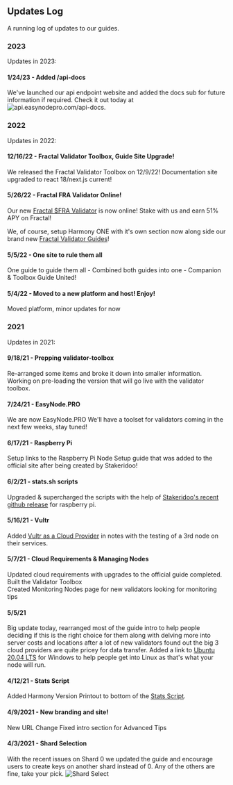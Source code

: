 ## Updates Log
A running log of updates to our guides.

### 2023
Updates in 2023:  
#### 1/24/23 - Added /api-docs
We've launched our api endpoint website and added the docs sub for future information if required. Check it out today at ![api.easynodepro.com/api-docs](https://api.easynodepro.com/api-docs).

### 2022
Updates in 2022:
#### 12/16/22 - Fractal Validator Toolbox, Guide Site Upgrade!
We released the Fractal Validator Toolbox on 12/9/22! Documentation site upgraded to react 18/next.js current!

#### 5/26/22 - Fractal FRA Validator Online!
Our new [Fractal $FRA Validator](https://bit.ly/easynodefra) is now online! Stake with us and earn 51% APY on Fractal!

We, of course, setup Harmony ONE with it's own section now along side our brand new [Fractal Validator Guides](/fractal)!

#### 5/5/22 - One site to rule them all
One guide to guide them all - Combined both guides into one - Companion & Toolbox Guide United!

#### 5/4/22 - Moved to a new platform and host! Enjoy!
Moved platform, minor updates for now

### 2021
Updates in 2021:

#### 9/18/21 - Prepping validator-toolbox
Re-arranged some items and broke it down into smaller information. Working on pre-loading the version that will go live with the validator toolbox.

#### 7/24/21 - EasyNode.PRO
We are now EasyNode.PRO
We'll have a toolset for validators coming in the next few weeks, stay tuned!

#### 6/17/21 - Raspberry Pi
Setup links to the Raspberry Pi Node Setup guide that was added to the official site after being created by Stakeridoo!

#### 6/2/21 - stats.sh scripts
Upgraded & supercharged the scripts with the help of [Stakeridoo's recent github release](https://github.com/Stakeridoo/harmony-one-RPIstatus) for raspberry pi.

#### 5/16/21 - Vultr
Added [Vultr as a Cloud Provider](https://www.vultr.com/?ref=8873853) in notes with the testing of a 3rd node on their services.

#### 5/7/21 - Cloud Requirements & Managing Nodes
Updated cloud requirements with upgrades to the official guide completed.  
Built the Validator Toolbox  
Created Monitoring Nodes page for new validators looking for monitoring tips

#### 5/5/21
Big update today, rearranged most of the guide intro to help people deciding if this is the right choice for them along with delving more into server costs and locations after a lot of new validators found out the big 3 cloud providers are quite pricey for data transfer.
Added a link to [Ubuntu 20.04 LTS](https://www.microsoft.com/en-us/p/ubuntu-2004-lts/9n6svws3rx71?activetab=pivot:overviewtab) for Windows to help people get into Linux as that's what your node will run.

#### 4/12/21 - Stats Script
Added Harmony Version Printout to bottom of the [Stats Script](/harmony/post/scripts/stats).

#### 4/9/2021 - New branding and site!
New URL Change
Fixed intro section for Advanced Tips

#### 4/3/2021 - Shard Selection
With the recent issues on Shard 0 we updated the guide and encourage users to create keys on another shard instead of 0. Any of the others are fine, take your pick.
![Shard Select](/cimage_15.png)
